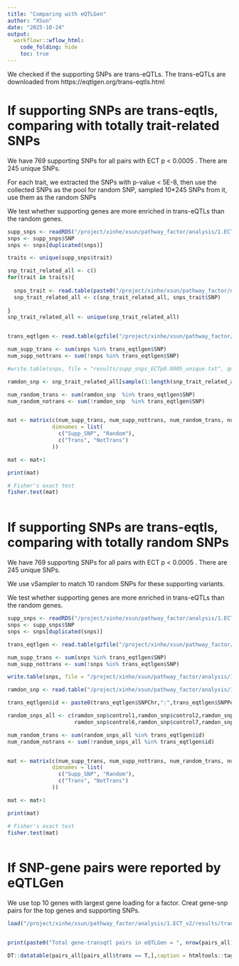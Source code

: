 ```yaml
---
title: "Comparing with eQTLGen"
author: "XSun"
date: "2025-10-24"
output:
  workflowr::wflow_html:
    code_folding: hide
    toc: true
---
```


We checked if the supporting SNPs are trans-eQTLs. The trans-eQTLs are downloaded from https://eqtlgen.org/trans-eqtls.html

# If supporting SNPs are trans-eqtls, comparing with totally trait-related SNPs

We have 769 supporting SNPs for all pairs with ECT p < 0.0005 . There are 245 unique SNPs. 

For each trait, we extracted the SNPs with p-value < 5E-8, then use the collected SNPs as the pool for random SNP, sampled 10*245 SNPs from it, use them as the random SNPs

We test whether supporting genes are more enriched in trans-eQTLs than the random genes.


```r

supp_snps <- readRDS("/project/xinhe/xsun/pathway_factor/analysis/1.ECT_v2/results/supp_snps_ECTp0.0005.RDS")
snps <- supp_snps$SNP
snps <- snps[duplicated(snps)]

traits <- unique(supp_snps$trait)

snp_trait_related_all <- c()
for(trait in traits){
  
  snps_trait <- read.table(paste0("/project/xinhe/xsun/pathway_factor/data_v2/GWAS/",trait,"_pval5E8.txt"), header = T, fill = T)
  snp_trait_related_all <- c(snp_trait_related_all, snps_trait$SNP)
  
}
snp_trait_related_all <- unique(snp_trait_related_all)


trans_eqtlgen <- read.table(gzfile("/project/xinhe/xsun/pathway_factor/analysis//3.results_analysis/data/data_eqtlgen/2018-09-04-trans-eQTLsFDR0.05-CohortInfoRemoved-BonferroniAdded.txt.gz"),header = T)

num_supp_trans <- sum(snps %in% trans_eqtlgen$SNP)
num_supp_nottrans <- sum(!snps %in% trans_eqtlgen$SNP)

#write.table(snps, file = "results/supp_snps_ECTp0.0005_unique.txt", quote = F, col.names = F, row.names = F)

ramdon_snp <- snp_trait_related_all[sample(1:length(snp_trait_related_all),size = 10*length(snps))]

num_random_trans <- sum(ramdon_snp  %in% trans_eqtlgen$SNP)
num_random_notrans <- sum(!ramdon_snp  %in% trans_eqtlgen$SNP)


mat <- matrix(c(num_supp_trans, num_supp_nottrans, num_random_trans, num_random_notrans), nrow = 2, byrow = TRUE,
              dimnames = list(
                c("Supp_SNP", "Random"),
                c("Trans", "NotTrans")
              ))

mat <- mat+1

print(mat)

# Fisher's exact test
fisher.test(mat)
 
```


# If supporting SNPs are trans-eqtls, comparing with totally random SNPs

We have 769 supporting SNPs for all pairs with ECT p < 0.0005 . There are 245 unique SNPs. 

We use vSampler to match 10 random SNPs for these supporting variants. 

We test whether supporting genes are more enriched in trans-eQTLs than the random genes.


```r

supp_snps <- readRDS("/project/xinhe/xsun/pathway_factor/analysis/1.ECT_v2/results/supp_snps_ECTp0.0005.RDS")
snps <- supp_snps$SNP
snps <- snps[duplicated(snps)]

trans_eqtlgen <- read.table(gzfile("/project/xinhe/xsun/pathway_factor/analysis/3.results_analysis/data/data_eqtlgen/2018-09-04-trans-eQTLsFDR0.05-CohortInfoRemoved-BonferroniAdded.txt.gz"),header = T)

num_supp_trans <- sum(snps %in% trans_eqtlgen$SNP)
num_supp_nottrans <- sum(!snps %in% trans_eqtlgen$SNP)

write.table(snps, file = "/project/xinhe/xsun/pathway_factor/analysis/1.ECT_v2/results/supp_snps_ECTp0.0005_unique.txt", quote = F, col.names = F, row.names = F)

ramdon_snp <- read.table("/project/xinhe/xsun/pathway_factor/analysis/1.ECT_v2/results/randomsnp.txt", header = T, fill = T)

trans_eqtlgen$id <- paste0(trans_eqtlgen$SNPChr,":",trans_eqtlgen$SNPPos,":", trans_eqtlgen$OtherAllele, ":",trans_eqtlgen$AssessedAllele)

random_snps_all <- c(ramdon_snp$control1,ramdon_snp$control2,ramdon_snp$control3,ramdon_snp$control4,ramdon_snp$control5,
                     ramdon_snp$control6,ramdon_snp$control7,ramdon_snp$control8,ramdon_snp$control9,ramdon_snp$control10)

num_random_trans <- sum(random_snps_all %in% trans_eqtlgen$id)
num_random_notrans <- sum(!random_snps_all %in% trans_eqtlgen$id)


mat <- matrix(c(num_supp_trans, num_supp_nottrans, num_random_trans, num_random_notrans), nrow = 2, byrow = TRUE,
              dimnames = list(
                c("Supp_SNP", "Random"),
                c("Trans", "NotTrans")
              ))

mat <- mat+1

print(mat)

# Fisher's exact test
fisher.test(mat)
 
```

# If SNP-gene pairs were reported by eQTLGen

We use top 10 genes with largest gene loading for a factor. Creat gene-snp pairs for the top genes and supporting SNPs.


```r

load("/project/xinhe/xsun/pathway_factor/analysis/1.ECT_v2/results/trans_pairs.rdata")


print(paste0("Total gene-transqtl pairs in eQTLGen = ", nrow(pairs_all)))

DT::datatable(pairs_all[pairs_all$trans == T,],caption = htmltools::tags$caption( style = 'caption-side: left; text-align: left; color:black;  font-size:150% ;','gene-suppoting SNP pair reported by eQTLGen'),options = list(pageLength = 10) )


```




